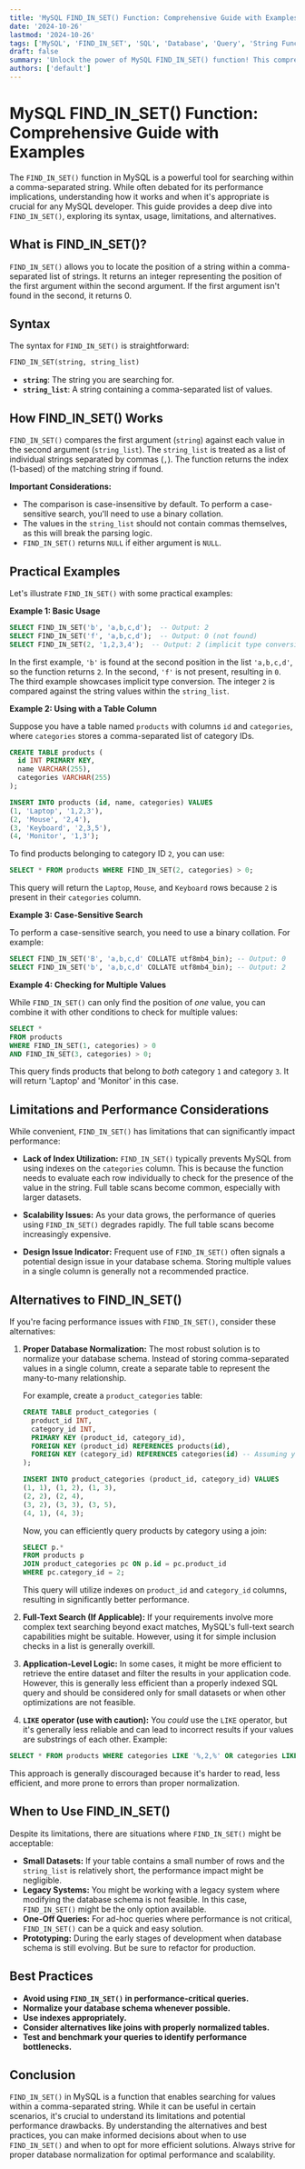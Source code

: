 ```yaml
---
title: 'MySQL FIND_IN_SET() Function: Comprehensive Guide with Examples'
date: '2024-10-26'
lastmod: '2024-10-26'
tags: ['MySQL', 'FIND_IN_SET', 'SQL', 'Database', 'Query', 'String Function', 'MySQL Tutorial', 'SQL Examples']
draft: false
summary: 'Unlock the power of MySQL FIND_IN_SET() function! This comprehensive guide provides a detailed explanation, practical examples, and performance considerations for effectively using FIND_IN_SET() in your SQL queries.'
authors: ['default']
---
```


# MySQL FIND_IN_SET() Function: Comprehensive Guide with Examples

The `FIND_IN_SET()` function in MySQL is a powerful tool for searching within a comma-separated string. While often debated for its performance implications, understanding how it works and when it's appropriate is crucial for any MySQL developer. This guide provides a deep dive into `FIND_IN_SET()`, exploring its syntax, usage, limitations, and alternatives.

## What is FIND_IN_SET()?

`FIND_IN_SET()` allows you to locate the position of a string within a comma-separated list of strings.  It returns an integer representing the position of the first argument within the second argument. If the first argument isn't found in the second, it returns 0.

## Syntax

The syntax for `FIND_IN_SET()` is straightforward:

```sql
FIND_IN_SET(string, string_list)
```

*   **`string`**: The string you are searching for.
*   **`string_list`**: A string containing a comma-separated list of values.

## How FIND_IN_SET() Works

`FIND_IN_SET()` compares the first argument (`string`) against each value in the second argument (`string_list`). The `string_list` is treated as a list of individual strings separated by commas (`,`). The function returns the index (1-based) of the matching string if found.

**Important Considerations:**

*   The comparison is case-insensitive by default. To perform a case-sensitive search, you'll need to use a binary collation.
*   The values in the `string_list` should not contain commas themselves, as this will break the parsing logic.
*   `FIND_IN_SET()` returns `NULL` if either argument is `NULL`.

## Practical Examples

Let's illustrate `FIND_IN_SET()` with some practical examples:

**Example 1: Basic Usage**

```sql
SELECT FIND_IN_SET('b', 'a,b,c,d');  -- Output: 2
SELECT FIND_IN_SET('f', 'a,b,c,d');  -- Output: 0 (not found)
SELECT FIND_IN_SET(2, '1,2,3,4');  -- Output: 2 (implicit type conversion)
```

In the first example, `'b'` is found at the second position in the list `'a,b,c,d'`, so the function returns `2`. In the second, `'f'` is not present, resulting in `0`.  The third example showcases implicit type conversion.  The integer `2` is compared against the string values within the `string_list`.

**Example 2: Using with a Table Column**

Suppose you have a table named `products` with columns `id` and `categories`, where `categories` stores a comma-separated list of category IDs.

```sql
CREATE TABLE products (
  id INT PRIMARY KEY,
  name VARCHAR(255),
  categories VARCHAR(255)
);

INSERT INTO products (id, name, categories) VALUES
(1, 'Laptop', '1,2,3'),
(2, 'Mouse', '2,4'),
(3, 'Keyboard', '2,3,5'),
(4, 'Monitor', '1,3');
```

To find products belonging to category ID `2`, you can use:

```sql
SELECT * FROM products WHERE FIND_IN_SET(2, categories) > 0;
```

This query will return the `Laptop`, `Mouse`, and `Keyboard` rows because `2` is present in their `categories` column.

**Example 3: Case-Sensitive Search**

To perform a case-sensitive search, you need to use a binary collation. For example:

```sql
SELECT FIND_IN_SET('B', 'a,b,c,d' COLLATE utf8mb4_bin); -- Output: 0
SELECT FIND_IN_SET('b', 'a,b,c,d' COLLATE utf8mb4_bin); -- Output: 2
```

**Example 4: Checking for Multiple Values**

While `FIND_IN_SET()` can only find the position of *one* value, you can combine it with other conditions to check for multiple values:

```sql
SELECT *
FROM products
WHERE FIND_IN_SET(1, categories) > 0
AND FIND_IN_SET(3, categories) > 0;
```

This query finds products that belong to *both* category `1` and category `3`. It will return 'Laptop' and 'Monitor' in this case.

## Limitations and Performance Considerations

While convenient, `FIND_IN_SET()` has limitations that can significantly impact performance:

*   **Lack of Index Utilization:**  `FIND_IN_SET()` typically prevents MySQL from using indexes on the `categories` column. This is because the function needs to evaluate each row individually to check for the presence of the value in the string.  Full table scans become common, especially with larger datasets.

*   **Scalability Issues:** As your data grows, the performance of queries using `FIND_IN_SET()` degrades rapidly.  The full table scans become increasingly expensive.

*   **Design Issue Indicator:**  Frequent use of `FIND_IN_SET()` often signals a potential design issue in your database schema. Storing multiple values in a single column is generally not a recommended practice.

## Alternatives to FIND_IN_SET()

If you're facing performance issues with `FIND_IN_SET()`, consider these alternatives:

1.  **Proper Database Normalization:**  The most robust solution is to normalize your database schema. Instead of storing comma-separated values in a single column, create a separate table to represent the many-to-many relationship.

    For example, create a `product_categories` table:

    ```sql
    CREATE TABLE product_categories (
      product_id INT,
      category_id INT,
      PRIMARY KEY (product_id, category_id),
      FOREIGN KEY (product_id) REFERENCES products(id),
      FOREIGN KEY (category_id) REFERENCES categories(id) -- Assuming you have a categories table
    );

    INSERT INTO product_categories (product_id, category_id) VALUES
    (1, 1), (1, 2), (1, 3),
    (2, 2), (2, 4),
    (3, 2), (3, 3), (3, 5),
    (4, 1), (4, 3);
    ```

    Now, you can efficiently query products by category using a join:

    ```sql
    SELECT p.*
    FROM products p
    JOIN product_categories pc ON p.id = pc.product_id
    WHERE pc.category_id = 2;
    ```

    This query will utilize indexes on `product_id` and `category_id` columns, resulting in significantly better performance.

2.  **Full-Text Search (If Applicable):** If your requirements involve more complex text searching beyond exact matches, MySQL's full-text search capabilities might be suitable.  However, using it for simple inclusion checks in a list is generally overkill.

3.  **Application-Level Logic:** In some cases, it might be more efficient to retrieve the entire dataset and filter the results in your application code.  However, this is generally less efficient than a properly indexed SQL query and should be considered only for small datasets or when other optimizations are not feasible.

4.  **`LIKE` operator (use with caution):** You *could* use the `LIKE` operator, but it's generally less reliable and can lead to incorrect results if your values are substrings of each other.  Example:

   ```sql
   SELECT * FROM products WHERE categories LIKE '%,2,%' OR categories LIKE '2,%' OR categories LIKE '%,2' OR categories LIKE '2';
   ```
   This approach is generally discouraged because it's harder to read, less efficient, and more prone to errors than proper normalization.

## When to Use FIND_IN_SET()

Despite its limitations, there are situations where `FIND_IN_SET()` might be acceptable:

*   **Small Datasets:** If your table contains a small number of rows and the `string_list` is relatively short, the performance impact might be negligible.
*   **Legacy Systems:** You might be working with a legacy system where modifying the database schema is not feasible.  In this case, `FIND_IN_SET()` might be the only option available.
*   **One-Off Queries:** For ad-hoc queries where performance is not critical, `FIND_IN_SET()` can be a quick and easy solution.
*   **Prototyping:**  During the early stages of development when database schema is still evolving.  But be sure to refactor for production.

## Best Practices

*   **Avoid using `FIND_IN_SET()` in performance-critical queries.**
*   **Normalize your database schema whenever possible.**
*   **Use indexes appropriately.**
*   **Consider alternatives like joins with properly normalized tables.**
*   **Test and benchmark your queries to identify performance bottlenecks.**

## Conclusion

`FIND_IN_SET()` in MySQL is a function that enables searching for values within a comma-separated string. While it can be useful in certain scenarios, it's crucial to understand its limitations and potential performance drawbacks. By understanding the alternatives and best practices, you can make informed decisions about when to use `FIND_IN_SET()` and when to opt for more efficient solutions.  Always strive for proper database normalization for optimal performance and scalability.